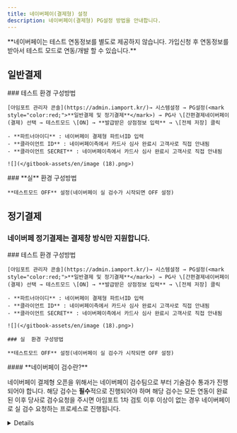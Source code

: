 ```yaml
---
title: 네이버페이(결제형) 설정
description: 네이버페이(결제형) PG설정 방법을 안내합니다.
---
```



<Hint style="info">
  **네이버페이는 테스트 연동정보를 별도로 제공하지 않습니다. 가입신청 후 연동정보를 받아서 테스트 모드로 연동/개발 할 수 있습니다.**
</Hint>

## 일반**결제**

<Tabs>
  <Tab title="테스트 결제">
    ### 테스트 환경 구성방법

    [아임포트 관리자 콘솔](https://admin.iamport.kr/)→ 시스템설정 → PG설정(<mark style="color:red;">**일반결제 및 정기결제**</mark>) → PG사 \[간편결제네이버페이(결제) 선택 → 테스트모드 \[ON] → **발급받은 상점정보 입력** → \[전체 저장] 클릭

    - **파트너아이디** : 네이버페이 결제형 파트너ID 입력
    - **클라이언트 ID** : 네이버페이측에서 카드사 심사 완료시 고객사로 직접 안내됨
    - **클라이언트 SECRET** : 네이버페이측에서 카드사 심사 완료시 고객사로 직접 안내됨

    ![](</gitbook-assets/en/image (18).png>)
  </Tab>

  <Tab title="실 결제">
    ### **실** 환경 구성방법

    **테스트모드 OFF** 설정(네이버페이 실 검수가 시작되면 OFF 설정)
  </Tab>
</Tabs>

## 정기결제

### 네이버페 정기결제는 결제창 방식만 지원합니다.

<Tabs>
  <Tab title="결제창 방식">
    ### 테스트 환경 구성방법

    [아임포트 관리자 콘솔](https://admin.iamport.kr/)→ 시스템설정 → PG설정(<mark style="color:red;">**일반결제 및 정기결제**</mark>) → PG사 \[간편결제네이버페이(결제) 선택 → 테스트모드 \[ON] → **발급받은 상점정보 입력** → \[전체 저장] 클릭

    - **파트너아이디** : 네이버페이 결제형 파트너ID 입력
    - **클라이언트 ID** : 네이버페이측에서 카드사 심사 완료시 고객사로 직접 안내됨
    - **클라이언트 SECRET** : 네이버페이측에서 카드사 심사 완료시 고객사로 직접 안내됨

    ![](</gitbook-assets/en/image (18).png>)

    ### 실  환경 구성방법

    **테스트모드 OFF** 설정(네이버페이 실 검수가 시작되면 OFF 설정)
  </Tab>
</Tabs>

<Hint style="info">
  #### **네이버페이 검수란?**

  네이버페이 결제형 오픈을 위해서는 네이버페이 검수팀으로 부터 기술검수 통과가 진행되어야 합니다. 해당 검수는 **필수**적으로 진행되어야 하며 해당 검수는 모든 연동이 완료된 이후 당사로 검수요청을 주시면 아임포트 1차 검토 이후 이상이 없는 경우 네이버페이로 실 검수 요청하는 프로세스로 진행됩니다.
</Hint>

<Details>
  <p slot="summary">네이버페이 기술검수 요청 방법</p>

  네이버페이 기술검수를 위해서는 아래 질문리스트를 작성하여 아래 이메일 주소로 검수요청을 주시면 됩니다.

  ```md
  <사업자 및 계약정보>
  - 상호명 :
  - 사업자번호 :
  - 아임포트계정 :
  - 네이버페이 결제형 파트너ID : 단건/반복(정기) 이용하실 방식 구분하여 전달 주시기 바랍니다.
  - 검수 진행가능한 URL :
  - 테스트 가능한 로그인계정 :
    - 네이버페이 결제형 연동 개발자 정보(이름/이메일/전화번호):
    - 네이버페이 결제형 연동 검수 담당자 정보(이름/이메일/전화번호):
    - 판매상품 과/면세 여부:
    - 에스크로 사용여부:
    - 모바일앱 보유 여부:
    - 부분취소 제공여부:
    - IMP.request_pay 함수 호출 시 naverProducts 파라미터 설정여부 및 셋팅 예시:

  <질의사항>
  1. 일반결제만 연동하는 경우
    1) 지원하는 PC 웹 브라우저 종류와 최소 버전:
    2) 지원하는 모바일 웹 브라우저 종류와 최소 버전:
    (앱으로만 연동하시는 경우, 지원하는 모바일 OS 종류와 최소 버전: (ex. iOS 12.0.1, Android 8.0))
    3) 네이버페이 계약 시, 현금영수증 발급을 누가 하도록 결정하셨나요?
    4) 네이버페이 계약 시, 포인트 적립 방식은 자동지급방식으로 계약하셨나요? 직접 건별로 지급하기로 계약하셨나요?

  2. 일반 + 정기결제 모두 연동하는 경우
    1) 지원하는 PC 웹 브라우저 종류와 최소 버전:
    2) 지원하는 모바일 웹 브라우저 종류와 최소 버전:
       (앱으로만 연동하시는 경우, 지원하는 모바일 OS 종류와 최소 버전: (ex. iOS 12.0.1, Android 8.0))
    3) 네이버페이 계약 시, 현금영수증 발급을 누가 하도록 결정하셨나요?
    4) 네이버페이 계약 시, 포인트 적립 방식은 자동지급방식으로 계약하셨나요? 직접 건별로 지급하기로 계약하셨나요?
    5) 정기결제 등록 내역 조회를 어떤 방식으로 구현하시고 계신가요? 예) 관리자페이지 반복결제내역 조회 시 / 자체주문 생성 시 정보조회
    6) 결제 내역 조회를 어떤 방식으로 구현하시고 계신가요? 예) 관리자페이지 결제내역 조회 시 / 자체주문 생성 시 정보조회 / 정산 대사 작업 배치
    7) 어떤 경우에 정기결제가 해제되나요? 예) 등록생성 실패 시 / 등록된 반복결제항목 해제 시 / 관리자 반복결제 등록항목 해제
  ```

  **email : [support@iamport.kr](mailto:support@iamport.kr)**
</Details>
